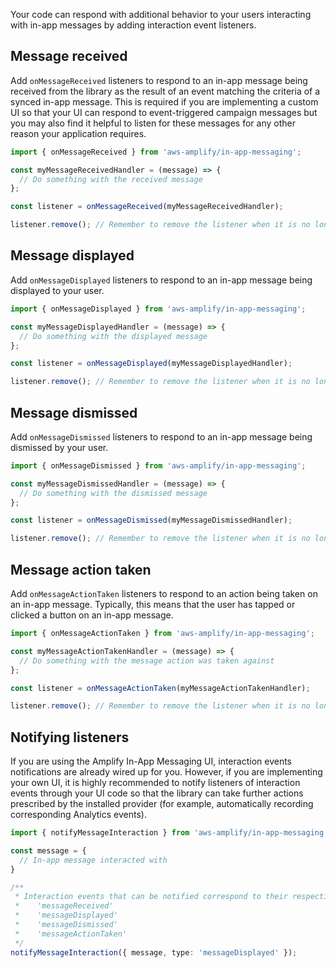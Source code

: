 Your code can respond with additional behavior to your users interacting with in-app messages by adding interaction event listeners.

## Message received

Add `onMessageReceived` listeners to respond to an in-app message being received from the library as the result of an event matching the criteria of a synced in-app message. This is required if you are implementing a custom UI so that your UI can respond to event-triggered campaign messages but you may also find it helpful to listen for these messages for any other reason your application requires.

```js
import { onMessageReceived } from 'aws-amplify/in-app-messaging';

const myMessageReceivedHandler = (message) => {
  // Do something with the received message
};

const listener = onMessageReceived(myMessageReceivedHandler);

listener.remove(); // Remember to remove the listener when it is no longer needed
```

## Message displayed

Add `onMessageDisplayed` listeners to respond to an in-app message being displayed to your user.

```js
import { onMessageDisplayed } from 'aws-amplify/in-app-messaging';

const myMessageDisplayedHandler = (message) => {
  // Do something with the displayed message
};

const listener = onMessageDisplayed(myMessageDisplayedHandler);

listener.remove(); // Remember to remove the listener when it is no longer needed
```

## Message dismissed

Add `onMessageDismissed` listeners to respond to an in-app message being dismissed by your user.

```js
import { onMessageDismissed } from 'aws-amplify/in-app-messaging';

const myMessageDismissedHandler = (message) => {
  // Do something with the dismissed message
};

const listener = onMessageDismissed(myMessageDismissedHandler);

listener.remove(); // Remember to remove the listener when it is no longer needed
```

## Message action taken

Add `onMessageActionTaken` listeners to respond to an action being taken on an in-app message. Typically, this means that the user has tapped or clicked a button on an in-app message.

```js
import { onMessageActionTaken } from 'aws-amplify/in-app-messaging';

const myMessageActionTakenHandler = (message) => {
  // Do something with the message action was taken against
};

const listener = onMessageActionTaken(myMessageActionTakenHandler);

listener.remove(); // Remember to remove the listener when it is no longer needed
```

## Notifying listeners

If you are using the Amplify In-App Messaging UI, interaction events notifications are already wired up for you. However, if you are implementing your own UI, it is highly recommended to notify listeners of interaction events through your UI code so that the library can take further actions prescribed by the installed provider (for example, automatically recording corresponding Analytics events).

```ts
import { notifyMessageInteraction } from 'aws-amplify/in-app-messaging';

const message = {
  // In-app message interacted with
}

/**
 * Interaction events that can be notified correspond to their respective listeners:
 *    'messageReceived'
 *    'messageDisplayed'
 *    'messageDismissed'
 *    'messageActionTaken'
 */
notifyMessageInteraction({ message, type: 'messageDisplayed' });
```
